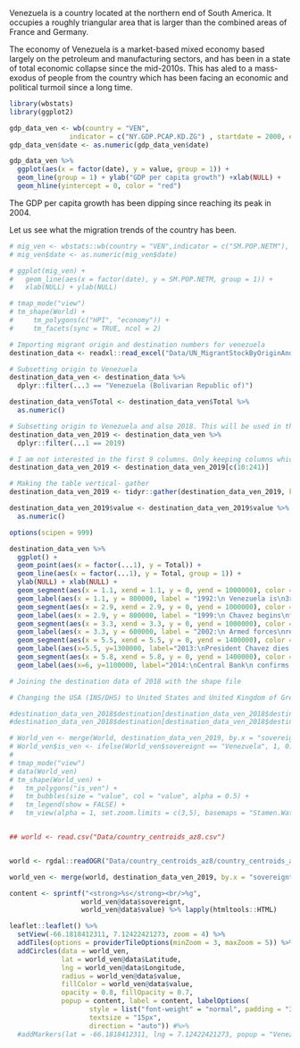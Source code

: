 
Venezuela is a country located at the northern end of South America. It occupies a roughly triangular area that is larger than the combined areas of France and Germany.

The economy of Venezuela is a market-based mixed economy based largely on the petroleum and manufacturing sectors, and has been in a state of total economic collapse since the mid-2010s. This has aled to a mass-exodus of people from the country which has been facing an economic and political turmoil since a long time.

```r
library(wbstats)
library(ggplot2)
```

```r
gdp_data_ven <- wb(country = "VEN",
               indicator = c("NY.GDP.PCAP.KD.ZG") , startdate = 2000, enddate = 2017)
gdp_data_ven$date <- as.numeric(gdp_data_ven$date)
```

```r
gdp_data_ven %>%
  ggplot(aes(x = factor(date), y = value, group = 1)) + 
  geom_line(group = 1) + ylab("GDP per capita growth") +xlab(NULL) +
  geom_hline(yintercept = 0, color = "red")
```

The GDP per capita growth has been dipping since reaching its peak in 2004.

Let us see what the migration trends of the country has been.
```r
# mig_ven <- wbstats::wb(country = "VEN",indicator = c("SM.POP.NETM"),  startdate = "2000", enddate = "2020", return_wide = TRUE)
# mig_ven$date <- as.numeric(mig_ven$date)
```

```r
# ggplot(mig_ven) +
#   geom_line(aes(x = factor(date), y = SM.POP.NETM, group = 1)) +
#   xlab(NULL) + ylab(NULL)
```

```r
# tmap_mode("view")
# tm_shape(World) +
#     tm_polygons(c("HPI", "economy")) +
#     tm_facets(sync = TRUE, ncol = 2)
```



```r
# Importing migrant origin and destination numbers for venezuela
destination_data <- readxl::read_excel("Data/UN_MigrantStockByOriginAndDestination_2019.xlsx", sheet = 2, skip = 15, col_names = TRUE, trim_ws = TRUE)

# Subsetting origin to Venezuela
destination_data_ven <- destination_data %>%
  dplyr::filter(...3 == "Venezuela (Bolivarian Republic of)")

destination_data_ven$Total <- destination_data_ven$Total %>%
  as.numeric()

# Subsetting origin to Venezuela and also 2018. This will be used in the map.
destination_data_ven_2019 <- destination_data_ven %>%
  dplyr::filter(...1 == 2019)

# I am not interested in the first 9 columns. Only keeping columns which have data about the destination countries
destination_data_ven_2019 <- destination_data_ven_2019[c(10:241)]

# Making the table vertical- gather
destination_data_ven_2019 <- tidyr::gather(destination_data_ven_2019, key = "country", value = "value")

destination_data_ven_2019$value <- destination_data_ven_2019$value %>%
  as.numeric()
```

```r
options(scipen = 999)

destination_data_ven %>%
  ggplot() +
  geom_point(aes(x = factor(...1), y = Total)) +
  geom_line(aes(x = factor(...1), y = Total, group = 1)) +
  ylab(NULL) + xlab(NULL) + 
  geom_segment(aes(x = 1.1, xend = 1.1, y = 0, yend = 1000000), color = "blue", size = 0.2) +
  geom_label(aes(x = 1.1, y = 800000, label = "1992:\n Venezuela is\n3rd richest country"), size = 2.5) +
  geom_segment(aes(x = 2.9, xend = 2.9, y = 0, yend = 1000000), color = "blue", size = 0.2) +
  geom_label(aes(x = 2.9, y = 800000, label = "1999:\n Chavez begins\nfirst term"), size = 2.5) +
  geom_segment(aes(x = 3.3, xend = 3.3, y = 0, yend = 1000000), color = "blue", size = 0.2) +
  geom_label(aes(x = 3.3, y = 600000, label = "2002:\n Armed forces\nrebel"), size = 2.5) +
  geom_segment(aes(x = 5.5, xend = 5.5, y = 0, yend = 1400000), color = "blue", size = 0.2) +
  geom_label(aes(x=5.5, y=1300000, label="2013:\nPresident Chavez dies.\nMaduro elected"),size=2.5) +
  geom_segment(aes(x = 5.8, xend = 5.8, y = 0, yend = 1400000), color = "blue", size = 0.2) +
  geom_label(aes(x=6, y=1100000, label="2014:\nCentral Bank\n confirms recession"),size=2.5)
```



```r
# Joining the destination data of 2018 with the shape file

# Changing the USA (INS/DHS) to United States and United Kingdom of Great Britain and Northern Ireland to United Kingdom to match shape file names

#destination_data_ven_2018$destination[destination_data_ven_2018$destination == "USA (INS/DHS)"] <- "United States"
#destination_data_ven_2018$destination[destination_data_ven_2018$destination == "United Kingdom of Great Britain and Northern Ireland"] <- "United Kingdom"

# World_ven <- merge(World, destination_data_ven_2019, by.x = "sovereignt", by.y = "country", all.x = TRUE)
# World_ven$is_ven <- ifelse(World_ven$sovereignt == "Venezuela", 1, 0)
# 
# tmap_mode("view")
# data(World_ven)
# tm_shape(World_ven) +
#   tm_polygons("is_ven") + 
#   tm_bubbles(size = "value", col = "value", alpha = 0.5) +
#   tm_legend(show = FALSE) +
#   tm_view(alpha = 1, set.zoom.limits = c(3,5), basemaps = "Stamen.Watercolor")


## world <- read.csv("Data/country_centroids_az8.csv")


world <- rgdal::readOGR("Data/country_centroids_az8/country_centroids_az8.shp")

world_ven <- merge(world, destination_data_ven_2019, by.x = "sovereignt", by.y = "country", all.x = TRUE)

content <- sprintf("<strong>%s</strong><br/>%g",
                  world_ven@data$sovereignt,
                  world_ven@data$value) %>% lapply(htmltools::HTML)

leaflet::leaflet() %>%
  setView(-66.1818412311, 7.12422421273, zoom = 4) %>%
  addTiles(options = providerTileOptions(minZoom = 3, maxZoom = 5)) %>%
  addCircles(data = world_ven,
             lat = world_ven@data$Latitude,
             lng = world_ven@data$Longitude,
             radius = world_ven@data$value,
             fillColor = world_ven@data$value,
             opacity = 0.8, fillOpacity = 0.7,
             popup = content, label = content, labelOptions(
                    style = list("font-weight" = "normal", padding = "3px 8px"),
                    textsize = "15px",
                    direction = "auto")) #%>%
  #addMarkers(lat = -66.1818412311, lng = 7.12422421273, popup = "Venezuela", label = "Venezuela")
  
  
```